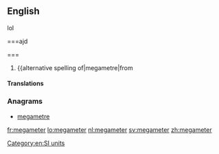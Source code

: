 ==English==

lol















































===ajd

===
{{en-noun}}

# {{alternative spelling of|megametre|from
#: {{rfquotek|Knight}}

{{Webster 1913}}

====Translations====
{{trans-see|megametre}}

===Anagrams===
* [[megametre#English|megametre]]

[[Category:en:SI units]]

[[fr:megameter]]
[[lo:megameter]]
[[nl:megameter]]
[[sv:megameter]]
[[zh:megameter]]